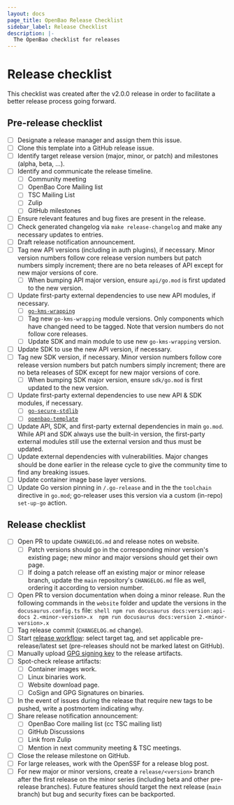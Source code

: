 ```yaml
---
layout: docs
page_title: OpenBao Release Checklist
sidebar_label: Release Checklist
description: |-
  The OpenBao checklist for releases
---
```


# Release checklist

This checklist was created after the v2.0.0 release in order to facilitate
a better release process going forward.

## Pre-release checklist

 - [ ] Designate a release manager and assign them this issue.
 - [ ] Clone this template into a GitHub release issue.
 - [ ] Identify target release version (major, minor, or patch) and milestones
       (alpha, beta, ...).
 - [ ] Identify and communicate the release timeline.
      - [ ] Community meeting
      - [ ] OpenBao Core Mailing list
      - [ ] TSC Mailing List
      - [ ] Zulip
      - [ ] GitHub milestones
 - [ ] Ensure relevant features and bug fixes are present in the release.
 - [ ] Check generated changelog via `make release-changelog` and make any
       necessary updates to entries.
 - [ ] Draft release notification announcement.
 - [ ] Tag new API versions (including in auth plugins), if necessary. Minor
       version numbers follow core release version numbers but patch numbers
       simply increment; there are no beta releases of API except for new
       major versions of core.
      - [ ] When bumping API major version, ensure `api/go.mod` is first
            updated to the new version.
 - [ ] Update first-party external dependencies to use new API modules, if
       necessary.
      - [ ] [`go-kms-wrapping`](https://github.com/openbao/go-kms-wrapping)
      - [ ] Tag new `go-kms-wrapping` module versions. Only components which
            have changed need to be tagged. Note that version numbers do not
            follow core releases.
      - [ ] Update SDK and main module to use new `go-kms-wrapping` version.
 - [ ] Update SDK to use the new API version, if necessary.
 - [ ] Tag new SDK version, if necessary. Minor version numbers follow core
       release version numbers but patch numbers simply increment; there are
       no beta releases of SDK except for new major versions of core.
      - [ ] When bumping SDK major version, ensure `sdk/go.mod` is first updated
            to the new version.
 - [ ] Update first-party external dependencies to use new API & SDK
       modules, if necessary.
      - [ ] [`go-secure-stdlib`](https://github.com/openbao/go-secure-stdlib)
      - [ ] [`openbao-template`](https://github.com/openbao/openbao-template)
 - [ ] Update API, SDK, and first-party external dependencies in main
       `go.mod`. While API and SDK always use the built-in version, the
       first-party external modules still use the external version and thus
       must be updated.
 - [ ] Update external dependencies with vulnerabilities. Major changes should
       be done earlier in the release cycle to give the community time to find
       any breaking issues.
 - [ ] Update container image base layer versions.
 - [ ] Update Go version pinning in `/.go-release` and in the the `toolchain`
       directive in `go.mod`; go-releaser uses this version via a custom
       (in-repo) `set-up-go` action.

## Release checklist

 - [ ] Open PR to update `CHANGELOG.md` and release notes on website.
      - [ ] Patch versions should go in the corresponding minor version's
            existing page; new minor and major versions should get their own
            page.
      - [ ] If doing a patch release off an existing major or minor release
            branch, update the `main` repository's `CHANGELOG.md` file as
            well, ordering it according to version number.
 - [ ] Open PR to version documentation when doing a minor release. Run the following
       commands in the `website` folder and update the versions in the `docusaurus.config.ts` file:
       ```shell
       npm run docusaurus docs:version:api-docs 2.<minor-version>.x 
       npm run docusaurus docs:version 2.<minor-version>.x 
       ```
 - [ ] Tag release commit (`CHANGELOG.md` change).
 - [ ] Start [release workflow](https://github.com/openbao/openbao/actions/workflows/release.yml):
       select target tag, and set applicable pre-release/latest set
       (pre-releases should not be marked latest on GitHub).
 - [ ] Manually upload [GPG signing key](https://openbao.org/assets/openbao-gpg-pub-20240618.asc)
       to the release artifacts.
 - [ ] Spot-check release artifacts:
      - [ ] Container images work.
      - [ ] Linux binaries work.
      - [ ] Website download page.
      - [ ] CoSign and GPG Signatures on binaries.
 - [ ] In the event of issues during the release that require new tags to be
       pushed, write a postmortem indicating why.
 - [ ] Share release notification announcement:
      - [ ] OpenBao Core mailing list (cc TSC mailing list)
      - [ ] GitHub Discussions
      - [ ] Link from Zulip
      - [ ] Mention in next community meeting & TSC meetings.
 - [ ] Close the release milestone on GitHub.
 - [ ] For large releases, work with the OpenSSF for a release blog post.
 - [ ] For new major or minor versions, create a `release/<version>` branch
       after the first release on the minor series (including beta and other
       pre-release branches). Future features should target the next release
       (`main` branch) but bug and security fixes can be backported.
